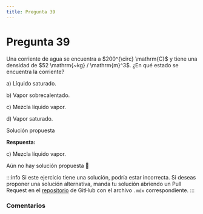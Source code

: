 ```yaml
---
title: Pregunta 39
---
```



# Pregunta 39

<div className="exercise">
Una corriente de agua se encuentra a $200^{\circ} \mathrm{C}$ y tiene una densidad de $52 \mathrm{~kg} / \mathrm{m}^3$. ¿En qué estado se encuentra la corriente?

a) Líquido saturado.

b) Vapor sobrecalentado.

c) Mezcla líquido vapor.

d) Vapor saturado.
</div>

<MDXDetails>
<summary>Solución propuesta</summary>

<div className="exercise">

**Respuesta:**

c) Mezcla líquido vapor.

Aún no hay solución propuesta 🥲
</div>

:::info
Si este ejercicio tiene una solución, podría estar incorrecta. Si deseas proponer una solución alternativa, manda tu solución abriendo
un Pull Request en el [repositorio](https://github.com/crow-rojas/apuntes-fundamentals/pulls) de GitHub con el archivo
`.mdx` correspondiente.
:::

</MDXDetails>

### Comentarios

<Disqus
  url="https://crow-rojas.github.io/apuntes-fundamentals/docs/science/thermodynamics/exercises/2024-2/p39"
  identifier="docs/science/thermodynamics/exercises/2024-2/p39"
  title="2024-2 Termodinámica - Pregunta 39"
/>
